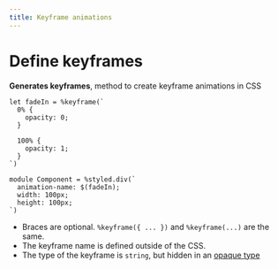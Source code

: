 ```yaml
---
title: Keyframe animations
---
```


# Define keyframes

**Generates keyframes**, method to create keyframe animations in CSS

```rescript
let fadeIn = %keyframe(`
  0% {
    opacity: 0;
  }

  100% {
    opacity: 1;
  }
`)

module Component = %styled.div(`
  animation-name: $(fadeIn);
  width: 100px;
  height: 100px;
`)
```

- Braces are optional. `%keyframe({ ... })` and `%keyframe(...)` are the same.
- The keyframe name is defined outside of the CSS.
- The type of the keyframe is `string`, but hidden in an [opaque type](https://reasonml.github.io/docs/en/type#opaque-types)
